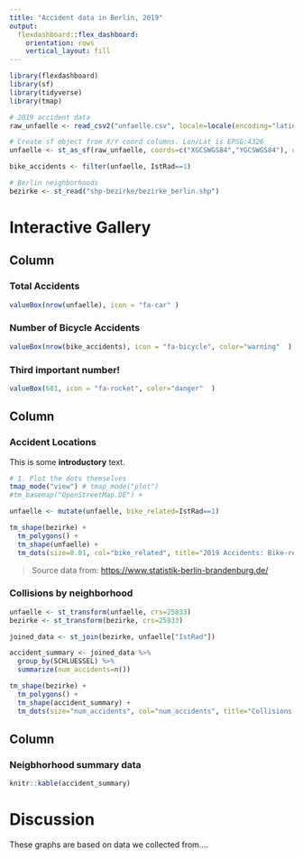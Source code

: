 ```yaml
---
title: "Accident data in Berlin, 2019"
output: 
  flexdashboard::flex_dashboard:
    orientation: rows
    vertical_layout: fill
---
```


```r
library(flexdashboard)
library(sf)
library(tidyverse)
library(tmap)

# 2019 accident data
raw_unfaelle <- read_csv2("unfaelle.csv", locale=locale(encoding="latin1"))

# Create sf object from X/Y coord columns. Lon/Lat is EPSG:4326
unfaelle <- st_as_sf(raw_unfaelle, coords=c("XGCSWGS84","YGCSWGS84"), crs=4326)

bike_accidents <- filter(unfaelle, IstRad==1)

# Berlin neighborhoods
bezirke <- st_read("shp-bezirke/bezirke_berlin.shp")

```

Interactive Gallery
===========


Column {data-height=200}
-----------------------------------------------------------------------

### Total Accidents
```r
valueBox(nrow(unfaelle), icon = "fa-car" )
```

### Number of Bicycle Accidents
```r
valueBox(nrow(bike_accidents), icon = "fa-bicycle", color="warning"  )
```

### Third important number!
```r
valueBox(681, icon = "fa-rocket", color="danger"  )
```

Column {data-height=500}
-----------------------------------------------------------------------

### Accident Locations

This is some **introductory** text.

```r

# 1. Plot the dots themselves
tmap_mode("view") # tmap_mode("plot")
#tm_basemap("OpenStreetMap.DE") +

unfaelle <- mutate(unfaelle, bike_related=IstRad==1)

tm_shape(bezirke) +
  tm_polygons() +
  tm_shape(unfaelle) +
  tm_dots(size=0.01, col="bike_related", title="2019 Accidents: Bike-related?")
```

> Source data from: <https://www.statistik-berlin-brandenburg.de/>

### Collisions by neighborhood

```r
unfaelle <- st_transform(unfaelle, crs=25833)
bezirke <- st_transform(bezirke, crs=25833)

joined_data <- st_join(bezirke, unfaelle["IstRad"])

accident_summary <- joined_data %>%
  group_by(SCHLUESSEL) %>%
  summarize(num_accidents=n())

tm_shape(bezirke) +
  tm_polygons() +
  tm_shape(accident_summary) +
  tm_dots(size="num_accidents", col="num_accidents", title="Collisions by Neighborhood, 2019")

```


Column {data-height=300}
-----------------------------------------------------------------------

### Neigbhorhood summary data

```r
knitr::kable(accident_summary)
```


Discussion
==========

These graphs are based on data we collected from....
